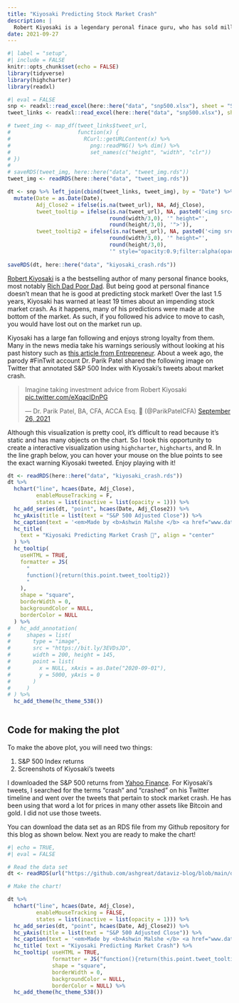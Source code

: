 ```yaml
---
title: "Kiyosaki Predicting Stock Market Crash"
description: |
  Robert Kiyosaki is a legendary peronal finace guru, who has sold millions of copies of the book Rich Dad, Poor Dad. Yet, he is also a terrible predictor of the stock market movements!
date: 2021-09-27
---
```


```r
#| label = "setup",
#| include = FALSE
knitr::opts_chunk$set(echo = FALSE)
library(tidyverse)
library(highcharter)
library(readxl)

```

```r
#| eval = FALSE
snp <- readxl::read_excel(here::here("data", "snp500.xlsx"), sheet = "Sheet1")
tweet_links <- readxl::read_excel(here::here("data", "snp500.xlsx"), sheet = "Sheet3")

# tweet_img <- map_df(tweet_links$tweet_url, 
#                     function(x) {
#                       RCurl::getURLContent(x) %>% 
#                         png::readPNG() %>% dim() %>% 
#                         set_names(c("height", "width", "clr"))
# }) 
# 
# saveRDS(tweet_img, here::here("data", "tweet_img.rds"))
tweet_img <- readRDS(here::here("data", "tweet_img.rds"))

dt <- snp %>% left_join(cbind(tweet_links, tweet_img), by = "Date") %>% 
  mutate(Date = as.Date(Date),
         Adj_Close2 = ifelse(is.na(tweet_url), NA, Adj_Close),
         tweet_tooltip = ifelse(is.na(tweet_url), NA, paste0('<img src="', tweet_url, '" width="',
                                round(width/3,0), '" height="',
                                round(height/3,0), '">')),
         tweet_tooltip2 = ifelse(is.na(tweet_url), NA, paste0('<img src="', tweet_url, '" width="',
                                round(width/3,0), '" height="',
                                round(height/3,0),
                                '" style="opacity:0.9;filter:alpha(opacity=40);">')))
  
saveRDS(dt, here::here("data", "kiyosaki_crash.rds"))
```

[Robert Kiyosaki](https://en.wikipedia.org/wiki/Robert_Kiyosaki) is a the bestselling author of many personal finance books, most notably [Rich Dad Poor Dad](https://www.richdad.com). But being good at personal finance doesn't mean that he is good at predicting stock market! Over the last 1.5 years, Kiyosaki has warned at least 19 times about an impending stock market crash. As it happens, many of his predictions were made at the bottom of the market. As such, if you followed his advice to move to cash, you would have lost out on the market run up.

Kiyosaki has a large fan following and enjoys strong loyalty from them. Many in the news media take his warnings seriously without looking at his past history such as [this article from Entrepreneur](https://www.entrepreneur.com/article/388670). About a week ago, the parody #FinTwit account Dr. Parik Patel shared the following image on Twitter that annotated S&P 500 Index with Kiyosaki's tweets about market crash.

<blockquote class="twitter-tweet">

<p lang="en" dir="ltr">

Imagine taking investment advice from Robert Kiyosaki <a href="https://t.co/eXqacIDnPG">pic.twitter.com/eXqacIDnPG</a>

</p>

--- Dr. Parik Patel, BA, CFA, ACCA Esq. 💸 (@ParikPatelCFA) <a href="https://twitter.com/ParikPatelCFA/status/1442113763168108545?ref_src=twsrc%5Etfw">September 26, 2021</a>

</blockquote>

```{=html}
<script async src="https://platform.twitter.com/widgets.js" charset="utf-8"></script>
```
Although this visualization is pretty cool, it's difficult to read because it's static and has many objects on the chart. So I took this opportunity to create a interactive visualization using `highcharter`, `highcharts`, and R. In the line graph below, you can hover your mouse on the blue points to see the exact warning Kiyosaki tweeted. Enjoy playing with it!

```r

dt <- readRDS(here::here("data", "kiyosaki_crash.rds"))
dt %>% 
  hchart("line", hcaes(Date, Adj_Close),
         enableMouseTracking = F,
         states = list(inactive = list(opacity = 1))) %>% 
  hc_add_series(dt, "point", hcaes(Date, Adj_Close2)) %>% 
  hc_yAxis(title = list(text = "S&P 500 Adjusted Close")) %>% 
  hc_caption(text = '<em>Made by <b>Ashwin Malshe </b> <a href="www.dataviz.school">www.dataviz.school</a></em>') %>% 
  hc_title(
    text = "Kiyosaki Predicting Market Crash 💸", align = "center"
  ) %>% 
  hc_tooltip(
    useHTML = TRUE,
    formatter = JS(
      "
      function(){return(this.point.tweet_tooltip2)}
      "
    ),
    shape = "square",
    borderWidth = 0,
    backgroundColor = NULL,
    borderColor = NULL
  ) %>%
#   hc_add_annotation(
#     shapes = list(
#       type = "image",
#       src = "https://bit.ly/3EVDsJD",
#       width = 200, height = 145,
#       point = list(
#         x = NULL, xAxis = as.Date("2020-09-01"),
#         y = 5000, yAxis = 0
#       )
#     )
# ) %>% 
  hc_add_theme(hc_theme_538())
  
```

## Code for making the plot

To make the above plot, you will need two things:

1.  S&P 500 Index returns
2.  Screenshots of Kiyosaki's tweets

I downloaded the S&P 500 returns from [Yahoo Finance](https://finance.yahoo.com). For Kiyosaki's tweets, I searched for the terms "crash" and "crashed" on his Twitter timeline and went over the tweets that pertain to stock market crash. He has been using that word a lot for prices in many other assets like Bitcoin and gold. I did not use those tweets.

You can download the data set as an RDS file from my Github repository for this blog as shown below. Next you are ready to make the chart!

```r
#| echo = TRUE,
#| eval = FALSE

# Read the data set
dt <- readRDS(url("https://github.com/ashgreat/dataviz-blog/blob/main/data/kiyosaki_crash.rds?raw=true"))

# Make the chart!

dt %>% 
  hchart("line", hcaes(Date, Adj_Close),
         enableMouseTracking = FALSE,
         states = list(inactive = list(opacity = 1))) %>% 
  hc_add_series(dt, "point", hcaes(Date, Adj_Close2)) %>% 
  hc_yAxis(title = list(text = "S&P 500 Adjusted Close")) %>% 
  hc_caption(text = '<em>Made by <b>Ashwin Malshe </b> <a href="www.dataviz.school">www.dataviz.school</a></em>') %>% 
  hc_title( text = "Kiyosaki Predicting Market Crash") %>% 
  hc_tooltip( useHTML = TRUE,
              formatter = JS("function(){return(this.point.tweet_tooltip2)}"),
              shape = "square",
              borderWidth = 0,
              backgroundColor = NULL,
              borderColor = NULL) %>%
  hc_add_theme(hc_theme_538())
```
